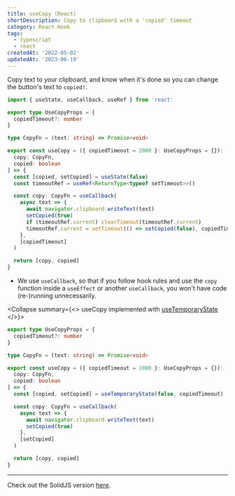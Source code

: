 ```yaml
---
title: useCopy (React)
shortDescription: Copy to clipboard with a 'copied' timeout
category: React Hook
tags:
  - typescript
  - react
createdAt: '2022-05-02'
updatedAt: '2023-06-19'
---
```


Copy text to your clipboard, and know when it's done so you can change the
button's text to `copied!`.

```typescript
import { useState, useCallback, useRef } from 'react'

export type UseCopyProps = {
  copiedTimeout?: number
}

type CopyFn = (text: string) => Promise<void>

export const useCopy = ({ copiedTimeout = 2000 }: UseCopyProps = {}): [
  copy: CopyFn,
  copied: boolean
] => {
  const [copied, setCopied] = useState(false)
  const timeoutRef = useRef<ReturnType<typeof setTimeout>>()

  const copy: CopyFn = useCallback(
    async text => {
      await navigator.clipboard.writeText(text)
      setCopied(true)
      if (timeoutRef.current) clearTimeout(timeoutRef.current)
      timeoutRef.current = setTimeout(() => setCopied(false), copiedTimeout)
    },
    [copiedTimeout]
  )

  return [copy, copied]
}
```

<Note variant='info'>

- We use `useCallback`, so that if you follow hook rules and use the `copy`
  function inside a `useEffect` or another `useCallback`, you won't have code
  (re-)running unnecessarily.

</Note>

<Collapse summary={<>
useCopy implemented with <a href="/snippets/use-temporary-state-react">useTemporaryState</a>
</>}>

```typescript
export type UseCopyProps = {
  copiedTimeout?: number
}

type CopyFn = (text: string) => Promise<void>

export const useCopy = ({ copiedTimeout = 2000 }: UseCopyProps = {}): [
  copy: CopyFn,
  copied: boolean
] => {
  const [copied, setCopied] = useTemporaryState(false, copiedTimeout)

  const copy: CopyFn = useCallback(
    async text => {
      await navigator.clipboard.writeText(text)
      setCopied(true)
    },
    [setCopied]
  )

  return [copy, copied]
}
```

</Collapse>

---

Check out the SolidJS version [here](/snippets/use-copy-solidjs).

